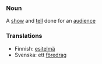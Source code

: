 ===Noun===

A [[show]] and [[tell]] done for an [[audience]]

===Translations===
*Finnish: [[esitelmä]]
*Svenska: ett [[föredrag]]